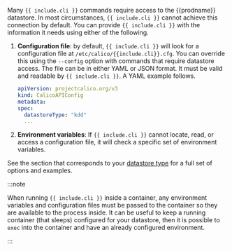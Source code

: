 Many `{{ include.cli }}` commands require access to the {{prodname}} datastore. In most
circumstances, `{{ include.cli }}` cannot achieve this connection by default. You can provide
`{{ include.cli }}` with the information it needs using either of the following.

1. **Configuration file**: by default, `{{ include.cli }}` will look for a configuration file
   at `/etc/calico/{{include.cli}}.cfg`. You can override this using the `--config` option with
   commands that require datastore access. The file can be in either YAML or JSON format.
   It must be valid and readable by `{{ include.cli }}`. A YAML example follows.

   ```yaml
   apiVersion: projectcalico.org/v3
   kind: CalicoAPIConfig
   metadata:
   spec:
     datastoreType: "kdd"
     ...
   ```

1. **Environment variables**: If `{{ include.cli }}` cannot locate, read, or access a configuration
   file, it will check a specific set of environment variables.

See the section that corresponds to your [datastore type](/operations/clis/) for a full set of options
and examples.

:::note

When running `{{ include.cli }}` inside a container, any environment variables and
configuration files must be passed to the container so they are available to
the process inside. It can be useful to keep a running container (that sleeps) configured
for your datastore, then it is possible to `exec` into the container and have an
already configured environment.

:::
